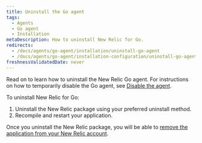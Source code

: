 ```yaml
---
title: Uninstall the Go agent
tags:
  - Agents
  - Go agent
  - Installation
metaDescription: How to uninstall New Relic for Go.
redirects:
  - /docs/agents/go-agent/installation/uninstall-go-agent
  - /docs/agents/go-agent/installation-configuration/uninstall-go-agent
freshnessValidatedDate: never
---
```


Read on to learn how to uninstall the New Relic Go agent. For instructions on how to temporarily disable the Go agent, see [Disable the agent](/docs/agents/manage-apm-agents/installation/disable-apm-agent#go).

To uninstall New Relic for Go:

1. Uninstall the New Relic package using your preferred uninstall method.
2. Recompile and restart your application.

Once you uninstall the New Relic package, you will be able to [remove the application from your New Relic account](/docs/apm/new-relic-apm/maintenance/remove-applications-from-new-relic-ui).

